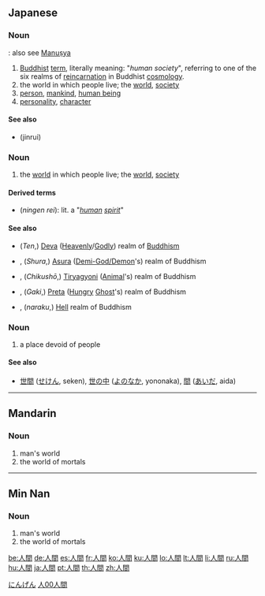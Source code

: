 ==Japanese==
{{ja-kanjitab|人|間}}

===Noun===
{{ja-noun|k|hira=にんげん|rom=ningen}}: also see [[Manuṣya]]

# [[Buddhist]] [[term]], literally meaning: "''human society''", referring to one of the six realms of [[reincarnation]] in Buddhist [[cosmology]].  
# the world in which people live; the [[world]], [[society]]
# [[person]], [[mankind]], [[human being]]
# [[personality]], [[character]]

====See also====
* {{l|ja|人類}} (jinrui)

===Noun===
{{ja-noun|k|hira=じんかん|rom=jinkan|hidx=しんかん'}}

# the [[world]] in which people live; the [[world]], [[society]]

====Derived terms====
* {{l|ja|人間霊}} (''ningen rei''): lit. a "''[[human]] [[spirit]]''"

====See also====
* {{l|ja|天}} (''Ten'',) [[Deva]] ([[heavenly|Heavenly]]/[[godly|Godly]]) realm of [[Buddhism]]
* {{l|ja|修羅}}, (''Shura'',) [[Asura]] ([[demi-god|Demi-God/Demon]]'s) realm of Buddhism
* {{l|ja|畜生}}, (''Chikushō'',) [[Tiryagyoni]] ([[animal|Animal]]'s) realm of Buddhism
* {{l|ja|餓鬼}}, (''Gaki'',) [[Preta]] ([[hungry|Hungry]] [[ghost|Ghost]]'s) realm of Buddhism
* {{l|ja|奈落}}, (''naraku'',) [[hell|Hell]] realm of Buddhism

===Noun===
{{ja-noun|k|hira=ひとま|rom=hitoma|hidx=ひとま}}

# a place devoid of people

====See also====
* [[世間]] ([[せけん]], seken), [[世の中]] ([[よのなか]], yononaka), [[間]] ([[あいだ]], aida)

[[Category:1000 Japanese basic words|にんげん]]

----

==Mandarin==
{{zh-forms|[[人间]]|[[人]][[間]]}}

===Noun===
{{cmn-noun|t|pin=rénjīan|pint=ren2jian1|tra=人間|sim=人间|rs=人00}}

# man's world
# the world of mortals

[[Category:zh-tw:Intermediate Mandarin|人00人間]]

----

==Min Nan==
{{zh-forms|[[人间]]|[[人]][[間]]}}

===Noun===
{{nan-noun|t|poj=jîn-kan|pojt=jin5kan1|tra=人間|sim=人间|rs=人00}}

# man's world
# the world of mortals

[[be:人間]]
[[de:人間]]
[[es:人間]]
[[fr:人間]]
[[ko:人間]]
[[ku:人間]]
[[lo:人間]]
[[lt:人間]]
[[li:人間]]
[[ru:人間]]
[[hu:人間]]
[[ja:人間]]
[[pt:人間]]
[[th:人間]]
[[zh:人間]]